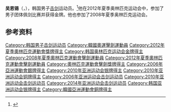 {{Infobox sportsperson
| name           = 吴恩锡
|show-medals=yes
|medaltemplates={{MedalSport | 男子[[击剑|击剑]]}}
{{MedalCountry | {{KOR}} }}
{{MedalCompetition|[[奥林匹克运动会|奥林匹克运动会]]}}
{{MedalGold| [[2012年夏季奥林匹克运动会|2012年 伦敦]] |[[2012年夏季奧林匹克運動會擊劍比賽|男子团体佩剑]]}}
}}

'''吴恩锡'''（{{lang-ko|'''오은석'''}}，{{bd|1983年|4月2日||}}），韩国男子[[击剑|击剑]]运动员。<ref name="TeamSabre2012Olympics">{{cite web |url=http://news.naver.com/main/read.nhn?mode=LSD&mid=sec&sid1=107&oid=109&aid=0002392494 |script-title=ko:'14초의 찌르기' 오은석, 金 찌른 비장의 '히든카드' |author=osen |date=2012-08-04 |accessdate=2012-09-08}}</ref>他在2012年夏季奥林匹克运动会中，参加了男子团体佩剑比赛并获得金牌。他也参加了2008年夏季奥林匹克运动会。

== 参考资料 ==
{{Reflist}}

{{奥林匹克运动会击剑比赛男子佩剑团体冠军}}

{{Authority control}}
{{DEFAULTSORT:Oh Eun-seok}}
[[Category:韩国男子击剑运动员|Category:韩国男子击剑运动员]]
[[Category:韓國奧運擊劍運動員|Category:韓國奧運擊劍運動員]]
[[Category:2012年夏季奧林匹克運動會獎牌得主|Category:2012年夏季奧林匹克運動會獎牌得主]]
[[Category:韩国奥林匹克运动会金牌得主|Category:韩国奥林匹克运动会金牌得主]]
[[Category:2008年夏季奧林匹克運動會擊劍運動員|Category:2008年夏季奧林匹克運動會擊劍運動員]]
[[Category:2012年夏季奧林匹克運動會擊劍運動員|Category:2012年夏季奧林匹克運動會擊劍運動員]]
[[Category:奧林匹克運動會擊劍獎牌得主|Category:奧林匹克運動會擊劍獎牌得主]]
[[Category:2006年亞洲運動會銀牌得主|Category:2006年亞洲運動會銀牌得主]]
[[Category:2010年亚洲运动会银牌得主|Category:2010年亚洲运动会银牌得主]]
[[Category:2010年亚洲运动会铜牌得主|Category:2010年亚洲运动会铜牌得主]]
[[Category:2006年亚洲运动会击剑运动员|Category:2006年亚洲运动会击剑运动员]]
[[Category:2010年亚洲运动会击剑运动员|Category:2010年亚洲运动会击剑运动员]]
[[Category:2014年亚洲运动会击剑运动员|Category:2014年亚洲运动会击剑运动员]]
[[Category:韩国亚洲运动会银牌得主|Category:韩国亚洲运动会银牌得主]]
[[Category:韓國亞洲運動會銅牌得主|Category:韓國亞洲運動會銅牌得主]]